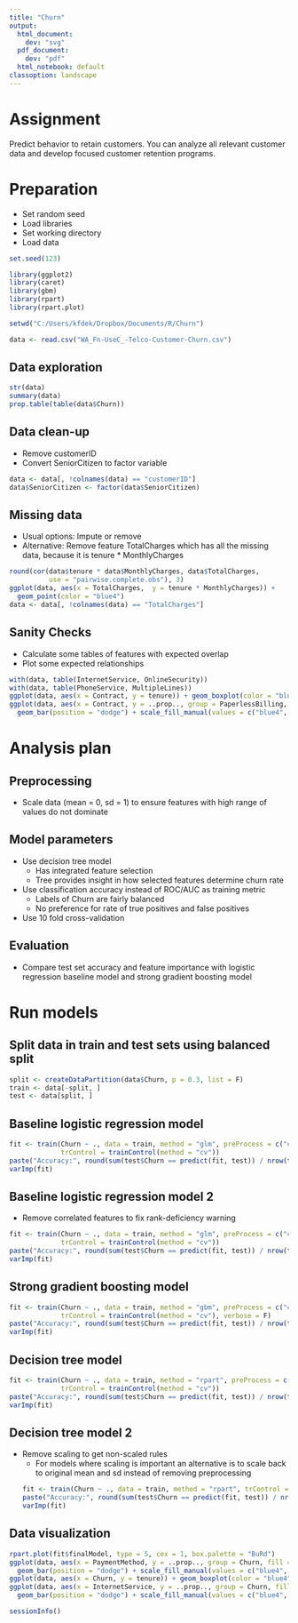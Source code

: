 ```yaml
---
title: "Churn"
output:
  html_document:
    dev: "svg"
  pdf_document:
    dev: "pdf"
  html_notebook: default
classoption: landscape
---
```


# Assignment
Predict behavior to retain customers. You can analyze all relevant customer data and develop focused customer retention programs.

# Preparation
* Set random seed
* Load libraries
* Set working directory
* Load data
```r
set.seed(123)

library(ggplot2)
library(caret)
library(gbm)
library(rpart)
library(rpart.plot)

setwd("C:/Users/kfdek/Dropbox/Documents/R/Churn")

data <- read.csv("WA_Fn-UseC_-Telco-Customer-Churn.csv")
```

## Data exploration
```r
str(data)
summary(data)
prop.table(table(data$Churn))
```

## Data clean-up
* Remove customerID
* Convert SeniorCitizen to factor variable
```r
data <- data[, !colnames(data) == "customerID"]
data$SeniorCitizen <- factor(data$SeniorCitizen)
```

## Missing data
* Usual options: Impute or remove
* Alternative: Remove feature TotalCharges which has all the missing data, because it is tenure * MonthlyCharges
```r
round(cor(data$tenure * data$MonthlyCharges, data$TotalCharges, 
          use = "pairwise.complete.obs"), 3)
ggplot(data, aes(x = TotalCharges,  y = tenure * MonthlyCharges)) + 
  geom_point(color = "blue4")
data <- data[, !colnames(data) == "TotalCharges"]
```

## Sanity Checks
* Calculate some tables of features with expected overlap
* Plot some expected relationships
```r
with(data, table(InternetService, OnlineSecurity))
with(data, table(PhoneService, MultipleLines))
ggplot(data, aes(x = Contract, y = tenure)) + geom_boxplot(color = "blue4")
ggplot(data, aes(x = Contract, y = ..prop.., group = PaperlessBilling, fill = PaperlessBilling)) + 
  geom_bar(position = "dodge") + scale_fill_manual(values = c("blue4", "firebrick1"))
```

# Analysis plan
## Preprocessing
* Scale data (mean = 0, sd = 1) to ensure features with high range of values do not dominate

## Model parameters
* Use decision tree model
    + Has integrated feature selection
    + Tree provides insight in how selected features determine churn rate
* Use classification accuracy instead of ROC/AUC as training metric
    + Labels of Churn are fairly balanced
    + No preference for rate of true positives and false positives
* Use 10 fold cross-validation

## Evaluation
* Compare test set accuracy and feature importance with logistic regression baseline model and strong gradient boosting model

# Run models
## Split data in train and test sets using balanced split
```r
split <- createDataPartition(data$Churn, p = 0.3, list = F)
train <- data[-split, ]
test <- data[split, ]
```

## Baseline logistic regression model
```r
fit <- train(Churn ~ ., data = train, method = "glm", preProcess = c("center", "scale"), 
             trControl = trainControl(method = "cv"))
paste("Accuracy:", round(sum(test$Churn == predict(fit, test)) / nrow(test), 3))
varImp(fit)
```

## Baseline logistic regression model 2
* Remove correlated features to fix rank-deficiency warning
```r
fit <- train(Churn ~ ., data = train, method = "glm", preProcess = c("center", "scale", "corr"), 
             trControl = trainControl(method = "cv"))
paste("Accuracy:", round(sum(test$Churn == predict(fit, test)) / nrow(test), 3))
varImp(fit)
```

## Strong gradient boosting model
```r
fit <- train(Churn ~ ., data = train, method = "gbm", preProcess = c("center", "scale"), 
             trControl = trainControl(method = "cv"), verbose = F)
paste("Accuracy:", round(sum(test$Churn == predict(fit, test)) / nrow(test), 3))
varImp(fit)
```

## Decision tree model
```r
fit <- train(Churn ~ ., data = train, method = "rpart", preProcess = c("center", "scale"), 
             trControl = trainControl(method = "cv"))
paste("Accuracy:", round(sum(test$Churn == predict(fit, test)) / nrow(test), 3))
varImp(fit)
```

## Decision tree model 2
* Remove scaling to get non-scaled rules
    + For models where scaling is important an alternative is to scale back to original mean and sd instead of removing preprocessing
```r
fit <- train(Churn ~ ., data = train, method = "rpart", trControl = trainControl(method = "cv"))
paste("Accuracy:", round(sum(test$Churn == predict(fit, test)) / nrow(test), 3))
varImp(fit)
```

## Data visualization
```r
rpart.plot(fit$finalModel, type = 5, cex = 1, box.palette = "BuRd")
ggplot(data, aes(x = PaymentMethod, y = ..prop.., group = Churn, fill = Churn)) + 
  geom_bar(position = "dodge") + scale_fill_manual(values = c("blue4", "firebrick1"))
ggplot(data, aes(x = Churn, y = tenure)) + geom_boxplot(color = "blue4")
ggplot(data, aes(x = InternetService, y = ..prop.., group = Churn, fill = Churn)) + 
  geom_bar(position = "dodge") + scale_fill_manual(values = c("blue4", "firebrick1"))
```

```r
sessionInfo()
```